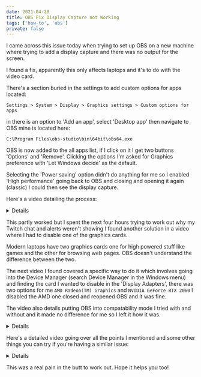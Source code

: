 ```yaml
---
date: 2021-04-28
title: OBS Fix Display Capture not Working
tags: ['how-to', 'obs']
private: false
---
```


I came across this issue today when trying to set up OBS on a new
machine where trying to add a display capture and there was no output
for the screen.

I found a fix, apparently this only affects laptops and it's to do
with the video card.

There's a section buried in the settings to add custom options for
apps located:

```text
Settings > System > Display > Graphics settings > Custom options for apps
```

in there is an option to 'Add an app', select 'Desktop app' then
navigate to OBS mine is located here:

```text
C:\Program Files\obs-studio\bin\64bit\obs64.exe
```

OBS is now added to the all apps list, if I click on it I get two
buttons 'Options' and 'Remove'. Clicking the options I'm asked for
Graphics preference with 'Let Windows decide' as the default.

Selecting the 'Power saving' option didn't do anything for me so I
enabled 'High performance' going back to OBS and closing and opening
it again (classic) I could then see the display capture.

Here's a video detailing the process:

<Details label="Expand to watch.">
  <YouTube youTubeId="5_YnG4j03yE" />
</Details>

This partly worked but I spent the next four hours trying to work out
why my Twitch chat and alerts weren't showing I found another solution
in a video where I had to disable one of the graphics cards.

Modern laptops have two graphics cards one for high powered stuff like
games and the other for browsing web pages. OBS doesn't understand the
difference between the two.

The next video I found covered a specific way to do it which involves
going into the Device Manager (search Device Manager in the Windows
menu) and finding the card I wanted to disable in the 'Display
Adapters', there was two options for me `AMD Radeon(TM) Graphics` and
`NVIDIA GeForce RTX 2060` I disabled the AMD one closed and reopened
OBS and it was fine.

The video also details putting OBS into compatability mode I tried
with and without and it made no difference for me so I left it how it
was.

<Details label="Expand to watch.">
  <YouTube youTubeId="IexPI3oE4p0" />
</Details>

Here's a detailed video going over all the points I mentioned and some
other things you can try if you're having a similar issue:

<Details label="Expand to watch.">
  <YouTube youTubeId="FrmcLHFCAiM" />
</Details>

This was a real pain in the butt to work out. Hope it helps you too!
